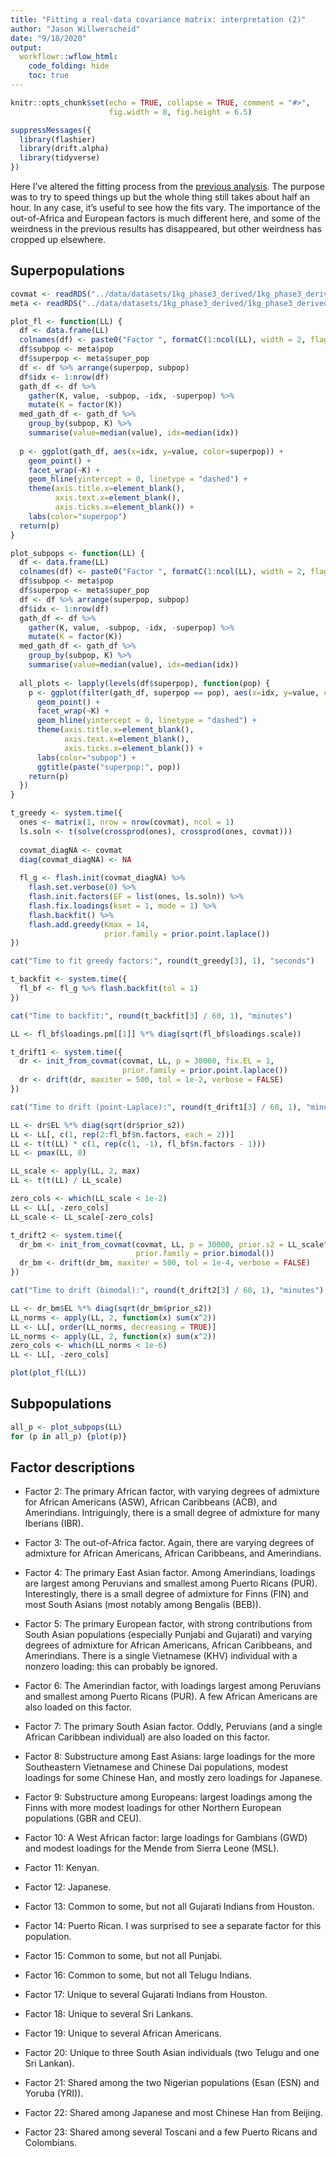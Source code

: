 ```yaml
---
title: "Fitting a real-data covariance matrix: interpretation (2)"
author: "Jason Willwerscheid"
date: "9/18/2020"
output:
  workflowr::wflow_html:
    code_folding: hide
    toc: true
---
```


```r
knitr::opts_chunk$set(echo = TRUE, collapse = TRUE, comment = "#>",
                      fig.width = 8, fig.height = 6.5)
```

```r
suppressMessages({
  library(flashier)
  library(drift.alpha)
  library(tidyverse)
})
```

Here I've altered the fitting process from the [previous analysis](covmat_1kg_shared3.html). The purpose was to try to speed things up but the whole thing still takes about half an hour. In any case, it's useful to see how the fits vary. The importance of the out-of-Africa and European factors is much different here, and some of the weirdness in the previous results has disappeared, but other weirdness has cropped up elsewhere.

## Superpopulations

```r
covmat <- readRDS("../data/datasets/1kg_phase3_derived/1kg_phase3_derived_covmat.rds")
meta <- readRDS("../data/datasets/1kg_phase3_derived/1kg_phase3_derived_meta.rds")

plot_fl <- function(LL) {
  df <- data.frame(LL)
  colnames(df) <- paste0("Factor ", formatC(1:ncol(LL), width = 2, flag = "0"))
  df$subpop <- meta$pop
  df$superpop <- meta$super_pop
  df <- df %>% arrange(superpop, subpop)
  df$idx <- 1:nrow(df)
  gath_df <- df %>% 
    gather(K, value, -subpop, -idx, -superpop) %>%
    mutate(K = factor(K))
  med_gath_df <- gath_df %>% 
    group_by(subpop, K) %>% 
    summarise(value=median(value), idx=median(idx))
  
  p <- ggplot(gath_df, aes(x=idx, y=value, color=superpop)) + 
    geom_point() +
    facet_wrap(~K) + 
    geom_hline(yintercept = 0, linetype = "dashed") +
    theme(axis.title.x=element_blank(),
          axis.text.x=element_blank(),
          axis.ticks.x=element_blank()) +
    labs(color="superpop")
  return(p)
}

plot_subpops <- function(LL) {
  df <- data.frame(LL)
  colnames(df) <- paste0("Factor ", formatC(1:ncol(LL), width = 2, flag = "0"))
  df$subpop <- meta$pop
  df$superpop <- meta$super_pop
  df <- df %>% arrange(superpop, subpop)
  df$idx <- 1:nrow(df)
  gath_df <- df %>% 
    gather(K, value, -subpop, -idx, -superpop) %>%
    mutate(K = factor(K))
  med_gath_df <- gath_df %>% 
    group_by(subpop, K) %>% 
    summarise(value=median(value), idx=median(idx))
  
  all_plots <- lapply(levels(df$superpop), function(pop) {
    p <- ggplot(filter(gath_df, superpop == pop), aes(x=idx, y=value, color=subpop)) + 
      geom_point() +
      facet_wrap(~K) + 
      geom_hline(yintercept = 0, linetype = "dashed") +
      theme(axis.title.x=element_blank(),
            axis.text.x=element_blank(),
            axis.ticks.x=element_blank()) +
      labs(color="subpop") +
      ggtitle(paste("superpop:", pop))
    return(p)  
  })
}
```

```r
t_greedy <- system.time({
  ones <- matrix(1, nrow = nrow(covmat), ncol = 1)
  ls.soln <- t(solve(crossprod(ones), crossprod(ones, covmat)))
  
  covmat_diagNA <- covmat
  diag(covmat_diagNA) <- NA
  
  fl_g <- flash.init(covmat_diagNA) %>%
    flash.set.verbose(0) %>%
    flash.init.factors(EF = list(ones, ls.soln)) %>%
    flash.fix.loadings(kset = 1, mode = 1) %>%
    flash.backfit() %>%
    flash.add.greedy(Kmax = 14, 
                     prior.family = prior.point.laplace())
})

cat("Time to fit greedy factors:", round(t_greedy[3], 1), "seconds")
```

```r
t_backfit <- system.time({
  fl_bf <- fl_g %>% flash.backfit(tol = 1)
})

cat("Time to backfit:", round(t_backfit[3] / 60, 1), "minutes")
```

```r
LL <- fl_bf$loadings.pm[[1]] %*% diag(sqrt(fl_bf$loadings.scale))

t_drift1 <- system.time({
  dr <- init_from_covmat(covmat, LL, p = 30000, fix.EL = 1,
                         prior.family = prior.point.laplace())
  dr <- drift(dr, maxiter = 500, tol = 1e-2, verbose = FALSE)
})

cat("Time to drift (point-Laplace):", round(t_drift1[3] / 60, 1), "minutes")
```

```r
LL <- dr$EL %*% diag(sqrt(dr$prior_s2))
LL <- LL[, c(1, rep(2:fl_bf$n.factors, each = 2))]
LL <- t(t(LL) * c(1, rep(c(1, -1), fl_bf$n.factors - 1)))
LL <- pmax(LL, 0)

LL_scale <- apply(LL, 2, max)
LL <- t(t(LL) / LL_scale)

zero_cols <- which(LL_scale < 1e-2)
LL <- LL[, -zero_cols]
LL_scale <- LL_scale[-zero_cols]

t_drift2 <- system.time({
  dr_bm <- init_from_covmat(covmat, LL, p = 30000, prior.s2 = LL_scale^2, fix.EL = 1,
                            prior.family = prior.bimodal())
  dr_bm <- drift(dr_bm, maxiter = 500, tol = 1e-4, verbose = FALSE)
})

cat("Time to drift (bimodal):", round(t_drift2[3] / 60, 1), "minutes")

LL <- dr_bm$EL %*% diag(sqrt(dr_bm$prior_s2))
LL_norms <- apply(LL, 2, function(x) sum(x^2))
LL <- LL[, order(LL_norms, decreasing = TRUE)]
LL_norms <- apply(LL, 2, function(x) sum(x^2))
zero_cols <- which(LL_norms < 1e-6)
LL <- LL[, -zero_cols]

plot(plot_fl(LL))
```

## Subpopulations

```r
all_p <- plot_subpops(LL)
for (p in all_p) {plot(p)}
```

## Factor descriptions

* Factor 2: The primary African factor, with varying degrees of admixture for African Americans (ASW), African Caribbeans (ACB), and Amerindians. Intriguingly, there is a small degree of admixture for many Iberians (IBR).

* Factor 3: The out-of-Africa factor. Again, there are varying degrees of admixture for African Americans,  African Caribbeans, and Amerindians.

* Factor 4: The primary East Asian factor. Among Amerindians, loadings are largest among Peruvians and smallest among Puerto Ricans (PUR). Interestingly, there is a small degree of admixture for Finns (FIN) and most South Asians (most notably among Bengalis (BEB)).

* Factor 5: The primary European factor, with strong contributions from South Asian populations (especially Punjabi and Gujarati) and varying degrees of admixture for African Americans, African Caribbeans, and Amerindians. There is a single Vietnamese (KHV) individual with a nonzero loading: this can probably be ignored.

* Factor 6: The Amerindian factor, with loadings largest among Peruvians and smallest among Puerto Ricans (PUR). A few African Americans are also loaded on this factor.

* Factor 7: The primary South Asian factor. Oddly, Peruvians (and a single African Caribbean individual) are also loaded on this factor.

* Factor 8: Substructure among East Asians: large loadings for the more Southeastern Vietnamese and Chinese Dai populations, modest loadings for some Chinese Han, and mostly zero loadings for Japanese.

* Factor 9: Substructure among Europeans: largest loadings among the Finns with more modest loadings for other Northern European populations (GBR and CEU).

* Factor 10: A West African factor: large loadings for Gambians (GWD) and modest loadings for the Mende from Sierra Leone (MSL).

* Factor 11: Kenyan.

* Factor 12: Japanese. 

* Factor 13: Common to some, but not all Gujarati Indians from Houston.

* Factor 14: Puerto Rican. I was surprised to see a separate factor for this population. 

* Factor 15: Common to some, but not all Punjabi.

* Factor 16: Common to some, but not all Telugu Indians.

* Factor 17: Unique to several Gujarati Indians from Houston.

* Factor 18: Unique to several Sri Lankans.

* Factor 19: Unique to several African Americans.

* Factor 20: Unique to three South Asian individuals (two Telugu and one Sri Lankan).

* Factor 21: Shared among the two Nigerian populations (Esan (ESN) and Yoruba (YRI)).

* Factor 22: Shared among Japanese and most Chinese Han from Beijing.

* Factor 23: Shared among several Toscani and a few Puerto Ricans and Colombians.
